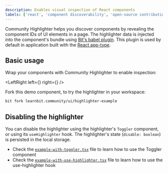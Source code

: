 ```yaml
---
description: Enables visual inspection of React components
labels: ['react', 'component discoverability', 'open-source contribution']
---
```



Community Highlighter helps you discover components by revealing the component IDs of UI elements in a page.
The highlighter data is injected into the component's bundle <!-- TODO: change the link to the relevant page in the docs --> using [Bit's babel plugin](https://bit.dev/teambit/react/babel/bit-react-transformer).
This plugin is used by default in application built with the [React app-type](https://bit.dev/teambit/react/react).

## Basic usage

Wrap your components with Community Highlighter to enable inspection:

<LeftRight left={<ExampleSnippet />} right={<Example />} />

Fork this demo component, to try the highlighter in your workspace:

```bash
bit fork learnbit.community/ui/highlighter-example
```

## Disabling the highlighter

You can disable the highlighter using the highlighter's `Toggler` component, or using its `useHighlighter` hook.
The highlighter's state (`disable: boolean`) is persisted in the local storage.

- Check the [`example-with-toggler.tsx`](https://bit.dev/learnbit/community/ui/highlighter-example/~code/example-with-toggler.tsx) file to learn how to use the Toggler component
- Check the [`example-with-use-highlighter.tsx`](https://bit.dev/learnbit/community/ui/highlighter-example/~code/example-with-use-highlighter.tsx) file to learn how to use the use-highlighter hook
